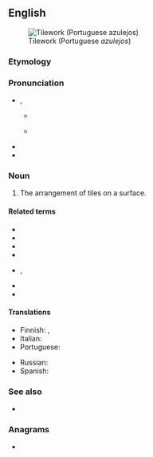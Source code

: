 ==English==
{{wiki}}
[[Image:Azulejos Parque Eduardo VII-2.jpg|thumb|Tilework (Portuguese ''azulejos'')]]

===Etymology===
{{compound|en|tile|work}}

===Pronunciation===
* {{enPR|tīlʹ-wûrk'}}, {{IPA|en|/ˈtaɪl.ˌwɜː(ɹ)k/}}
** {{a|UK}} {{IPAchar|/ˈtaɪl.ˌwɜːk/}}
** {{a|US}} {{IPAchar|/ˈtaɪl.ˌwɝk/}}
* {{hyphenation|en|tile|work}}
* {{rhymes|en|aɪlwɜː(ɹ)k}}

===Noun===
{{en-noun|-}}

# The arrangement of tiles on a surface.
#: {{ux|en|Decorative '''tilework''' typically takes the form of mosaic upon the walls, floor, or ceiling of a building.}}

====Related terms====
* {{l|en|set tiles}}
* {{l|en|tile}}
* {{l|en|tiler}}
* {{l|en|tilemaker}}
* {{l|en|tilesetter}}, {{l|en|tile setter}}
* {{l|en|tileworker}}
* {{l|en|tileworks}}

====Translations====
{{trans-top|the arrangement of tiles on a surface}}
* Finnish: {{t|fi|laatoitus}}, {{t|fi|kaakelointi}}
* Italian: {{t-needed|it}}
* Portuguese: {{t-needed|pt}}
{{trans-mid}}
* Russian: {{t-needed|ru}}
* Spanish: {{t|es|[[trabajo]] de [[azulejo]]|m}}
{{trans-bottom}}

===See also===
* {{l|en|azulejo}}

===Anagrams===
* {{anagrams|en|a=eiklortw|wortlike}}